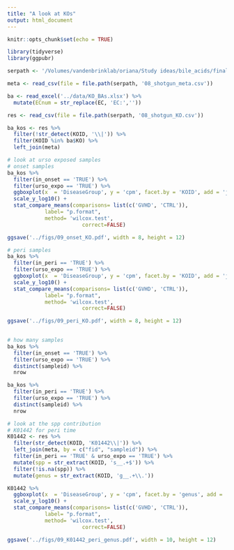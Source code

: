 ```yaml
---
title: "A look at KOs"
output: html_document
---
```


```r
knitr::opts_chunk$set(echo = TRUE)
```

```r
library(tidyverse)
library(ggpubr)
```

```r
serpath <- '/Volumes/vandenbrinklab/oriana/Study ideas/bile_acids/final_datasets/'

meta <- read_csv(file = file.path(serpath, '08_shotgun_meta.csv'))

ba <- read_excel('../data/KO_BAs.xlsx') %>% 
  mutate(ECnum = str_replace(EC, 'EC:',''))

res <- read_csv(file = file.path(serpath, '08_shotgun_KO.csv'))

ba_kos <- res %>% 
  filter(!str_detect(KOID, '\\|')) %>% 
  filter(KOID %in% ba$KO) %>% 
  left_join(meta)
```

```r
# look at urso exposed samples
# onset samples
ba_kos %>% 
  filter(in_onset == 'TRUE') %>% 
  filter(urso_expo == 'TRUE') %>% 
  ggboxplot(x  = 'DiseaseGroup', y = 'cpm', facet.by = 'KOID', add = 'jitter') +
  scale_y_log10() +
  stat_compare_means(comparisons= list(c('GVHD', 'CTRL')),
            label= "p.format",
            method= 'wilcox.test',
						correct=FALSE)

ggsave('../figs/09_onset_KO.pdf', width = 8, height = 12)

# peri samples
ba_kos %>% 
  filter(in_peri == 'TRUE') %>% 
  filter(urso_expo == 'TRUE') %>% 
  ggboxplot(x  = 'DiseaseGroup', y = 'cpm', facet.by = 'KOID', add = 'jitter') +
  scale_y_log10() +
  stat_compare_means(comparisons= list(c('GVHD', 'CTRL')),
            label= "p.format",
            method= 'wilcox.test',
						correct=FALSE)

ggsave('../figs/09_peri_KO.pdf', width = 8, height = 12)

 
# how many samples 
ba_kos %>% 
  filter(in_onset == 'TRUE') %>% 
  filter(urso_expo == 'TRUE') %>% 
  distinct(sampleid) %>% 
  nrow

ba_kos %>% 
  filter(in_peri == 'TRUE') %>% 
  filter(urso_expo == 'TRUE') %>% 
  distinct(sampleid) %>% 
  nrow
```
```r
# look at the spp contribution 
# K01442 for peri time
K01442 <- res %>% 
  filter(str_detect(KOID, 'K01442\\|')) %>% 
  left_join(meta, by = c("fid", "sampleid")) %>% 
  filter(in_peri == 'TRUE' & urso_expo == 'TRUE') %>% 
  mutate(spp = str_extract(KOID, 's__.+$')) %>% 
  filter(!is.na(spp)) %>% 
  mutate(genus = str_extract(KOID, 'g__.+\\.'))

K01442 %>% 
  ggboxplot(x  = 'DiseaseGroup', y = 'cpm', facet.by = 'genus', add = 'jitter') +
  scale_y_log10() +
  stat_compare_means(comparisons= list(c('GVHD', 'CTRL')),
            label= "p.format",
            method= 'wilcox.test',
						correct=FALSE)

ggsave('../figs/09_K01442_peri_genus.pdf', width = 10, height = 12)
```

